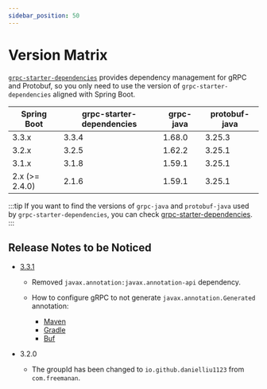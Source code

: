 ```yaml
---
sidebar_position: 50
---
```


# Version Matrix

[`grpc-starter-dependencies`](https://central.sonatype.com/artifact/io.github.danielliu1123/grpc-starter-dependencies)
provides dependency management for gRPC and Protobuf, so you only need to use the version
of `grpc-starter-dependencies` aligned with Spring Boot.

| Spring Boot    | grpc-starter-dependencies | grpc-java | protobuf-java |
|----------------|---------------------------|-----------|---------------|
| 3.3.x          | 3.3.4                     | 1.68.0    | 3.25.3        |
| 3.2.x          | 3.2.5                     | 1.62.2    | 3.25.1        |      
| 3.1.x          | 3.1.8                     | 1.59.1    | 3.25.1        |      
| 2.x (>= 2.4.0) | 2.1.6                     | 1.59.1    | 3.25.1        |

:::tip
If you want to find the versions of `grpc-java` and `protobuf-java` used by `grpc-starter-dependencies`,
you can check [grpc-starter-dependencies](https://central.sonatype.com/artifact/io.github.danielliu1123/grpc-starter-dependencies).
:::

## Release Notes to be Noticed

- [3.3.1](https://github.com/DanielLiu1123/grpc-starter/releases/tag/v3.3.1)

  - Removed `javax.annotation:javax.annotation-api` dependency.

  - How to configure gRPC to not generate `javax.annotation.Generated` annotation:
    - [Maven](https://github.com/DanielLiu1123/grpc-starter-maven-demo/blob/main/pom.xml#L92)
    - [Gradle](https://github.com/DanielLiu1123/grpc-starter/blob/main/gradle/protobuf.gradle#L15)
    - [Buf](https://github.com/DanielLiu1123/grpc-starter/blob/main/examples/transcoding/best-practice/bp-api/buf.gen.yaml#L7)

- 3.2.0

  - The groupId has been changed to `io.github.danielliu1123` from `com.freemanan`.
